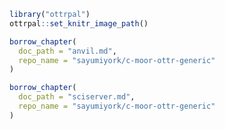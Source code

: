 <!-- Set up code of OTTR Book-->


```r
library("ottrpal")
ottrpal::set_knitr_image_path()
```

<!-- AnVIL -->

```r
borrow_chapter(
  doc_path = "anvil.md",
  repo_name = "sayumiyork/c-moor-ottr-generic"
)
```


<!-- SciServer -->

```r
borrow_chapter(
  doc_path = "sciserver.md",
  repo_name = "sayumiyork/c-moor-ottr-generic"
)
```